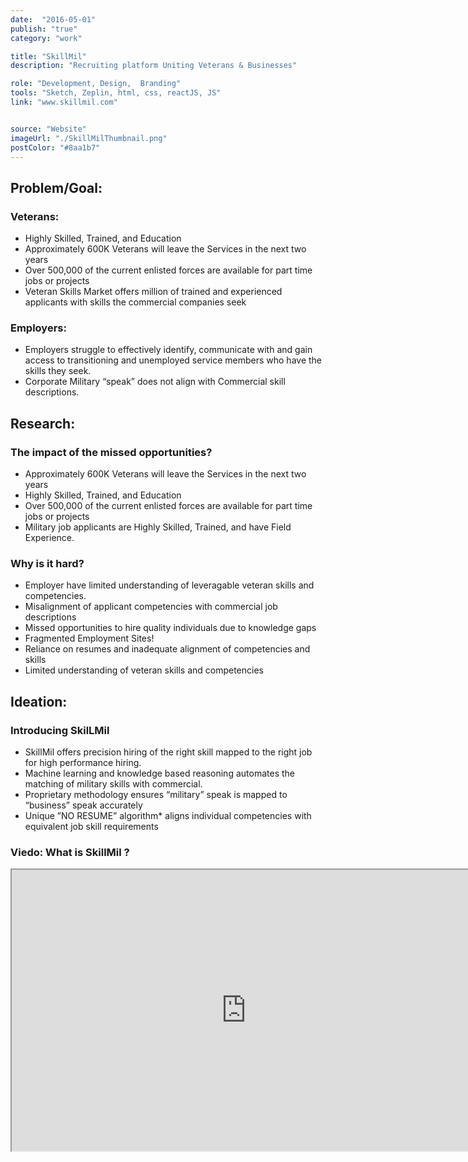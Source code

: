 ```yaml
---
date:  "2016-05-01"
publish: "true" 
category: "work"

title: "SkillMil"
description: "Recruiting platform Uniting Veterans & Businesses"

role: "Development, Design,  Branding"
tools: "Sketch, Zeplin, html, css, reactJS, JS" 
link: "www.skillmil.com"


source: "Website"
imageUrl: "./SkillMilThumbnail.png"
postColor: "#8aa1b7"
---
```



## Problem/Goal:
### Veterans: 
- Highly Skilled, Trained, and Education
- Approximately 600K Veterans will leave the Services in the next two years
- Over 500,000 of the current enlisted forces are available for part time jobs or projects
- Veteran Skills Market offers million of trained and experienced applicants with skills the commercial
companies seek

### Employers:  
- Employers struggle to effectively identify, communicate with and gain access to transitioning and unemployed service members who have the skills they seek.
- Corporate Military “speak” does not align with Commercial skill descriptions.

## Research:

### The impact of the missed opportunities?
- Approximately 600K Veterans will leave the Services in the next two years
- Highly Skilled, Trained, and Education
- Over 500,000 of the current enlisted forces are available for part time jobs or projects
- Military job applicants are Highly Skilled, Trained, and have Field Experience.

### Why is it hard?
- Employer have limited understanding of leveragable veteran skills and competencies.
- Misalignment of applicant competencies with commercial job descriptions
- Missed opportunities to hire quality individuals due to knowledge gaps
- Fragmented Employment Sites!
- Reliance on resumes and inadequate alignment of competencies and skills
- Limited understanding of veteran skills and competencies

## Ideation:

### Introducing SkilLMil
- SkillMil offers precision hiring of the right skill mapped to the right job for high performance hiring.
- Machine learning and knowledge based reasoning automates the matching of military skills with commercial.
- Proprietary methodology ensures “military” speak is mapped to “business” speak accurately
- Unique ”NO RESUME” algorithm* aligns individual competencies with equivalent job skill requirements

<ImageWrap srcName="SkillmilSocialMediaBanner" title="Skillmil Social Media Banner" />

### Viedo: What is SkillMil ?
<YoutubeVideo>
  <iframe width="750" height="450" src="https://www.youtube.com/embed/E7O4F-LZYl4" />
</YoutubeVideo>  

## Wireframes:
- Help define SkillMil logo and color palette

<ImageWrap srcName="SkillmilColorAndLogo" title="Skillmil Color And Logo" width="90"/>

- How will employer job will match Veteran profile. 
- Veteran and employer both can accept/reject, message each other and give feedback about each other.

<ImageWrap srcName="SkillMilApplicationFlow" title="SkillMil Veteran and Employeee Job Matching Flow" width="75"/>

### SkillMil application and styleguide screenshots

- SkillMil recruting platform have two type of users. 
  1. Veteran : who are looking for job
  2. Employer : who is looking for Veteran talent

- I haved designed employer and veteran application flow along with reusable componente design system library.
- Veteran/Employer can accept/recject match, initiate conversation with each other and also give feedback to thier experience.

<PhotoGallery variant="SkillmilProduct" />

## Deliverables:

Designed and Developed SkillMil marketing landing page. 

<PhotoGallery variant="SkillmilWeb" title="SkillMil Marketing Landing Pages"/>

Designed and Developed Veteran and Employer web application user experience and user interface.

<PhotoGallery variant="SkillmilVeteran" title="Skillmil Veteran Web Application"/>
<PhotoGallery variant="SkillmilEmployer" title="Skillmil Employer Web Application"/>




